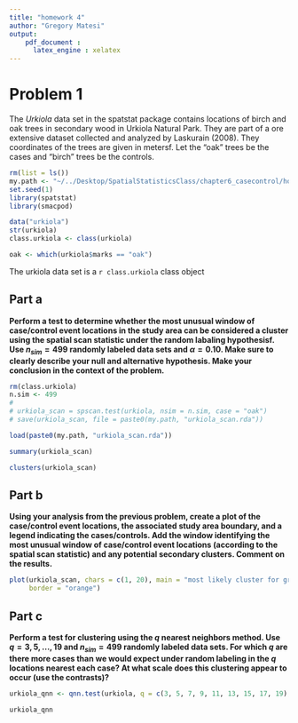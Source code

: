 ```yaml
---
title: "homework 4"
author: "Gregory Matesi"
output: 
    pdf_document :
      latex_engine : xelatex
---
```


# Problem 1

The *Urkiola* data set in the spatstat package contains locations of birch and oak trees in secondary wood in Urkiola Natural Park. They are part of a ore extensive dataset collected and analyzed by Laskurain (2008). They coordinates of the trees are given in metersf. Let the "oak" trees be the cases and "birch" trees be the controls.

```r
rm(list = ls())
my.path <- "~/../Desktop/SpatialStatisticsClass/chapter6_casecontrol/homework_4/"
set.seed(1)
library(spatstat)
library(smacpod)

data("urkiola")
str(urkiola)
class.urkiola <- class(urkiola)

oak <- which(urkiola$marks == "oak")
```

The urkiola data set is a `r class.urkiola` class object

## Part a

**Perform a test to determine whether the most unusual window of case/control event locations in the study area can be considered a cluster using the spatial scan statistic under the random labaling hypothesisf. Use $n_{sim}=499$ randomly labeled data sets and $\alpha=0.10$. Make sure to clearly describe your null and alternative hypothesis. Make your conclusion in the context of the problem.**

```r
rm(class.urkiola)
n.sim <- 499
# 
# urkiola_scan = spscan.test(urkiola, nsim = n.sim, case = "oak")
# save(urkiola_scan, file = paste0(my.path, "urkiola_scan.rda"))

load(paste0(my.path, "urkiola_scan.rda"))

summary(urkiola_scan)

clusters(urkiola_scan)

```

## Part b

**Using your analysis from the previous problem, create a plot of the case/control event locations, the associated study area boundary, and a legend indicating the cases/controls. Add the window identifying the most unusual window of case/control event locations (according to the spatial scan statistic) and any potential secondary clusters. Comment on the results.**

```r
plot(urkiola_scan, chars = c(1, 20), main = "most likely cluster for grave data",
     border = "orange")
```

## Part c

**Perform a test for clustering using the $q$ nearest neighbors method. Use $q=3,5,...,19$ and $n_{sim}=499$ randomly labeled data sets. For which $q$ are there more cases than we would expect under random labeling in the $q$ locations nearest each case? At what scale does this clustering appear to occur (use the contrasts)?**

```r
urkiola_qnn <- qnn.test(urkiola, q = c(3, 5, 7, 9, 11, 13, 15, 17, 19), nsim = n.sim, case = "oak")

urkiola_qnn
```

